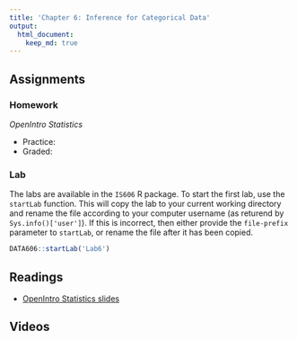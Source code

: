 ```yaml
---
title: 'Chapter 6: Inference for Categorical Data'
output:
  html_document:
    keep_md: true
---
```


## Assignments

### Homework

*OpenIntro Statistics*

* Practice:
* Graded:

### Lab

The labs are available in the `IS606` R package. To start the first lab, use the `startLab` function. This will copy the lab to your current working directory and rename the file according to your computer username (as returend by `Sys.info()['user']`). If this is incorrect, then either provide the `file-prefix` parameter to `startLab`, or rename the file after it has been copied.

```r
DATA606::startLab('Lab6')
```


## Readings

* [OpenIntro Statistics slides](https://github.com/jbryer/IS606Fall2015/raw/master/Slides/OpenIntro/os2_slides_06.pdf)

## Videos


